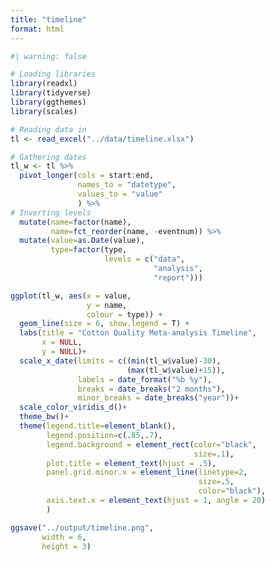 ```yaml
---
title: "timeline"
format: html
---
```


```r
#| warning: false

# Loading libraries
library(readxl)
library(tidyverse)
library(ggthemes)
library(scales)
```

```r
# Reading data in
tl <- read_excel("../data/timeline.xlsx")

```

```r
# Gathering dates
tl_w <- tl %>% 
  pivot_longer(cols = start:end, 
               names_to = "datetype",
               values_to = "value"
               ) %>%
# Inverting levels
  mutate(name=factor(name),
         name=fct_reorder(name, -eventnum)) %>%
  mutate(value=as.Date(value),
         type=factor(type,
                     levels = c("data",
                                "analysis",
                                "report")))

```

```r
ggplot(tl_w, aes(x = value, 
                 y = name, 
                 colour = type)) + 
  geom_line(size = 6, show.legend = T) +
  labs(title = "Cotton Quality Meta-analysis Timeline",
       x = NULL,
       y = NULL)+
  scale_x_date(limits = c((min(tl_w$value)-30),
                          (max(tl_w$value)+15)), 
               labels = date_format("%b %y"), 
               breaks = date_breaks("2 months"),
               minor_breaks = date_breaks("year"))+
  scale_color_viridis_d()+
  theme_bw()+
  theme(legend.title=element_blank(), 
        legend.position=c(.85,.7),
        legend.background = element_rect(color="black", 
                                         size=.1),
        plot.title = element_text(hjust = .5),
        panel.grid.minor.x = element_line(linetype=2, 
                                          size=.5, 
                                          color="black"),
        axis.text.x = element_text(hjust = 1, angle = 20)
        )

ggsave("../output/timeline.png",
       width = 6,
       height = 3)
```
